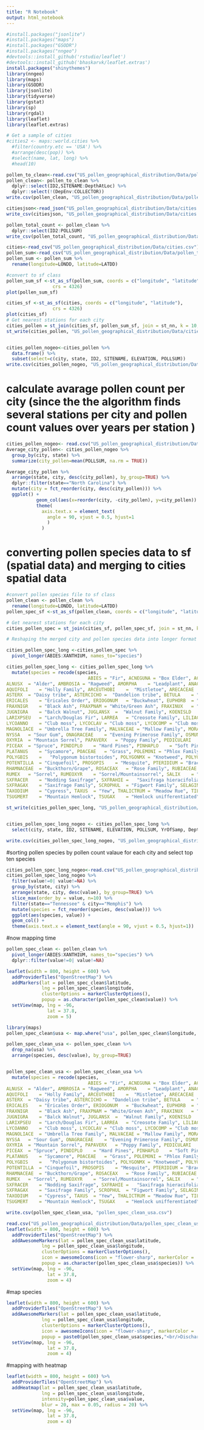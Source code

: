 ```yaml
---
title: "R Notebook"
output: html_notebook
---
```

```r
#install.packages("jsonlite")
#install.packages("maps")
#install.packages("GSODR")
#install.packages("nngeo")
#devtools::install_github('rstudio/leaflet')
#devtools::install_github('bhaskarvk/leaflet.extras')
install.packages("shinythemes") 
library(nngeo)
library(maps)
library(GSODR)
library(jsonlite)
library(tidyverse)
library(gstat)
library(sp)
library(rgdal)
library(leaflet)
library(leaflet.extras)
```

```r
# Get a sample of cities
#cities2 <- maps::world.cities %>% 
  #filter(country.etc == 'USA') %>% 
  #arrange(desc(pop)) %>%
  #select(name, lat, long) %>% 
  #head(10)

pollen_to_clean<-read.csv("US_pollen_geographical_distribution/Data/pollen_data.csv")
pollen_clean<- pollen_to_clean %>% 
  dplyr::select(ID2,SITENAME:DepthAtLoc) %>% 
  dplyr::select(!(DepEnv:COLLECTOR))
write.csv(pollen_clean, "US_pollen_geographical_distribution/Data/pollen_clean.csv")

citiesjson<-read_json("US_pollen_geographical_distribution/Data/cities.json", simplifyVector = TRUE)
write_csv(citiesjson, "US_pollen_geographical_distribution/Data/cities.csv")

pollen_total_count <- pollen_clean %>% 
  dplyr::select(ID2:POLLSUM)
write_csv(pollen_total_count, "US_pollen_geographical_distribution/Data/pollen_total_count.csv")   

```

```r

cities<-read_csv("US_pollen_geographical_distribution/Data/cities.csv")
pollen_sum<-read_csv("US_pollen_geographical_distribution/Data/pollen_total_count.csv")
pollen_sum <- pollen_sum %>% 
  rename(longitude=LONDD, latitude=LATDD)

#convert to sf class 
pollen_sum_sf <-st_as_sf(pollen_sum, coords = c("longitude", "latitude"), 
                 crs = 4326)
plot(pollen_sum_sf)

cities_sf <-st_as_sf(cities, coords = c("longitude", "latitude"), 
                 crs = 4326)
plot(cities_sf)
# Get nearest stations for each city
cities_pollen = st_join(cities_sf, pollen_sum_sf, join = st_nn, k = 10, maxdist = 100000)
st_write(cities_pollen, "US_pollen_geographical_distribution/Data/cities_pollen.geojson", append = FALSE)


cities_pollen_nogeo<-cities_pollen %>% 
  data.frame() %>% 
  subset(select=c(city, state, ID2, SITENAME, ELEVATION, POLLSUM))
write.csv(cities_pollen_nogeo, "US_pollen_geographical_distribution/Data/cities_pollen_nogeo.csv")

```

# calculate avarage pollen count per city (since the the algorithm finds several stations per city and pollen count values over years per station )
```r
cities_pollen_nogeo<- read.csv("US_pollen_geographical_distribution/Data/cities_pollen_nogeo.csv")
Average_city_pollen<- cities_pollen_nogeo %>% 
  group_by(city, state) %>% 
  summarize(city_pollen=mean(POLLSUM, na.rm = TRUE))

Average_city_pollen %>%
  arrange(state, city, desc(city_pollen), by_group=TRUE) %>%
  dplyr::filter(state=="North Carolina") %>%
  mutate(city = fct_reorder(city, desc(city_pollen))) %>% 
  ggplot() +
           geom_col(aes(x=reorder(city, -city_pollen), y=city_pollen)) +
           theme(
             axis.text.x = element_text(
               angle = 90, vjust = 0.5, hjust=1
               )
             )
```


# converting pollen species data to sf (spatial data) and merging to cities spatial data
```r
#convert pollen species file to sf class 
pollen_clean <- pollen_clean %>% 
  rename(longitude=LONDD, latitude=LATDD)
pollen_spec_sf <-st_as_sf(pollen_clean, coords = c("longitude", "latitude"), crs = 4326)

# Get nearest stations for each city
cities_pollen_spec = st_join(cities_sf, pollen_spec_sf, join = st_nn, k = 100, maxdist = 100000)

# Reshaping the merged city and pollen species data into longer format

cities_pollen_spec_long <-cities_pollen_spec %>%
  pivot_longer(ABIES:XANTHIUM, names_to="species")

cities_pollen_spec_long <- cities_pollen_spec_long %>%
  mutate(species = recode(species,
                              ABIES	= "Fir", ACNEGUNA = "Box Elder", ACPENSYL = "Striped Maple", ACRUBRUM =	"Red Maple", ACSACNUM = "Silver Maple", ACSACRUM	= "Sugar Maple", ACERX	= "Maple", ALCRISPA	= "Mountain Alder", ALRUBRA	=	"Red Alder", ALRUGOSA	= "Speckled Alder", 
ALNUSX	= "Alder", AMBROSIA	= "Ragweed", AMORPHA	= "Leadplant", ANACARDI	= "Sumac Family", APIACEAE	= "Celery Family", 
AQUIFOLI	= "Holly Family", ARCEUTHOBI	=  "Mistletoe", ARECACEAE	= "Palm Family", ARMERIA	= "Thrift", ARTEMISIA	= "Sagebrush/Wormwood", 
ASTERX	= "Daisy tribe", ASTERCICHO	=  "Dandelion tribe", BETULA	= "Birch", BORAGINACEAE	= "Borage Family", BOTRYCHIUM	= "Grape Fern (spore)", BRASSICACEAE	= "Mustard Family", CACTACEAE	= "Cactus Family", CAMPANULACEA	= "Bluebells", CAPRIFOLIA	= "Honeysuckle Family", CARYA	= "Hickory", CARYOPHYLL	= "Chickweed Family", CASTANEA	= "Chestnut", CEANOTHUS	= "New Jersey Tea", CELTIS	= "Hackberry", CEPHALANTH	= "Button Bush", CERCOCAR	= "Mahogany", CHENOAMX	= "Goosefoot/Pigweed Families", CHRYSOLEP	= "Chinquapin", CORNUS	= "Dogwood", CORYLUS	= "Hazel", CUPRESSA	= "Cedar Family", CYPERACE	= "Sedge", DODECATH	= "Shooting Star", DRYAS	= "Mountain Avens", ELAEAGNX	= "Oleaster Family", EPHEDRA	= "Mexican Tea", EQUISETU	= "Horsetails", ERILEDCH	= "Leather Leaf/Labrador Tea", ERIVACCI	= "Blueberry", ERICACEX	= "Heath Family",
ERICALES	= "Ericales Order", ERIOGONUM	= "Buckwheat", EUPHORB	= "Spurge Family", FABACEAE	= "Pea Family", FAGUS	= "Beech", 
FRAXNIGR	= "Black Ash", FRAXPNAM	= "White/Green Ash", FRAXINUX	= "Ash", IVA	= "Marsh Elder", JUGCINER	= "Butternut", 
JUGNIGRA	= "Balck Walnut", JUGLANSX	=  "Walnut Family", KOENISLD	=	"Koenigia islandica/Polygonaceae", LAMIACEAE	= "Mint Family", 
LARIXPSEU	= "Larch/Douglas Fir", LARREA	= "Creosote Family", LILIACEAE	= "Lily Family", LIQUIDAM	= "Sweet Gum", LIRIODEN	= "Tulip Tree",
LYCOANNO	= "Club moss", LYCOCLAV	= "Club moss", LYCOCOMP	= "Club moss", LYCOSELA	= "Club moss", LYCOPODX	= "Club moss", 
MAGNOLIACE	= "Umbrella Tree Family", MALVACEAE	= "Mallow Family", MORACEAX	= "Mulberry Family", MYRICACX	= "Myrtle Family", 
NYSSA	= "Sour Gum", ONAGRACEAE	= "Evening Primerose Family", OSMUNDACEA	= "Royal Fern Family", OSTRYCAR	= "Hop/Hornbeam/Ironwood",
OXYRIA	= "Mountain Sorrel", PAPAVERX	= "Poppy Family", PEDICULARI	= "Louse Wort", PICGLAUC	= "White Spruce", PICMARIA	= "Black Spruce",
PICEAX	= "Spruce", PINDIPLO	= "Hard Pines", PINHAPLO	= "Soft Pines", PINUSX	= "Pine undifferentiated", PLANTAGINX	= "Plantain Family",
PLATANUS	= "Sycamore", POACEAE	= "Grass", POLEMONI	= "Phlox Family", POLYGONAX	= "Buckwheat undifferentiated", 
POLYGBIS	=	"Polygonum bistortoides", POLYGONMX	= "Knotweed", POLYGVIV	= "Bistort", POLYPOD	= "Fern Family", POPULUS	= "Poplar/Aspen", 
POTENTILLA	= "Cinquefoil", PROSOPIS	= "Mesquite", PTERIDIUM	= "Bracken", QUERCUS	= "Oak", RANUNCUL	= "Buttercup Family", 
RHAMNACEAE	= "Buckthorn/Grape", ROSACEAX	= "Rose Family", RUBIACEAE	= "Bedstraw Family", RUBUS	= "Raspberry/Cloudberry", 
RUMEX	= "Sorrel", RUMEOXYR	= "Sorrel/Mountainsorrel", SALIX	= "Willow", SANGUI	= "American Burnet", SARCOBATUS	= "Greasewood", 
SXFRACER	= "Nodding Saxifrage", SXFRAHIE	=	"Saxifraga hieracifolia", SXFRAOPP	= "Purple Saxifrage", SXFRATRI	= "Prickled Saxifrage",
SXFRAGAX	= "Saxifrage Family", SCROPHUL	= "Figwort Family", SELAGINE	= "Club moss", SHEPHERDIA	= "Soapberry", SPHAGNUM	= "Peat moss", 
TAXODIUM	= "Cypress", TAXUS	= "Yew", THALICTRUM	= "Meadow Rue", TILIA	= "Basswood", TSUGHETE	= "Western Hemlock", 
TSUGMERT	= "Mountain Hemlock", TSUGAX	= "Hemlock unifferentiated", ULMUS	= "Elm", URTICACX	= "Nettle Family", XANTHIUM	= "Cocklebur types"))

st_write(cities_pollen_spec_long, "US_pollen_geographical_distribution/Data/cities_pollen_spec_long.geojson", append = FALSE)


cities_pollen_spec_long_nogeo <- cities_pollen_spec_long %>% 
  select(city, state, ID2, SITENAME, ELEVATION, POLLSUM, YrOfSamp, DepthAtLoc,species, value)

write.csv(cities_pollen_spec_long_nogeo, "US_pollen_geographical_distribution/Data/cities_pollen_spec_long_nogeo.csv", append = FALSE)

```
#sorting pollen species by pollen count valaue for each city and select top ten species
```r
cities_pollen_spec_long_nogeo<-read.csv("US_pollen_geographical_distribution/Data/cities_pollen_spec_long_nogeo.csv")
cities_pollen_spec_long_nogeo %>%
  filter(value!=0| value!=NA) %>% 
  group_by(state, city) %>% 
  arrange(state, city, desc(value), by_group=TRUE) %>% 
  slice_max(order_by = value, n=10) %>% 
  filter(state=="Tennessee" & city=="Memphis") %>% 
  mutate(species = fct_reorder(species, desc(value))) %>% 
  ggplot(aes(species, value)) + 
  geom_col() +
  theme(axis.text.x = element_text(angle = 90, vjust = 0.5, hjust=1))
```



#now mapping time
```r
pollen_spec_clean <- pollen_clean %>%
  pivot_longer(ABIES:XANTHIUM, names_to="species") %>% 
  dplyr::filter(value!=0| value!=NA)

leaflet(width = 800, height = 600) %>%  
  addProviderTiles("OpenStreetMap") %>%
  addMarkers(lat = pollen_spec_clean$latitude, 
             lng = pollen_spec_clean$longitude,
             clusterOptions = markerClusterOptions(),
             popup = as.character(pollen_spec_clean$value)) %>% 
  setView(map, lng = -96,
               lat = 37.8,
               zoom = 5) 
```
```r
library(maps)
pollen_spec_clean$usa <- map.where("usa", pollen_spec_clean$longitude, pollen_spec_clean$latitude)

pollen_spec_clean_usa <- pollen_spec_clean %>% 
  drop_na(usa) %>% 
  arrange(species, desc(value), by_group=TRUE)


pollen_spec_clean_usa <- pollen_spec_clean_usa %>%
  mutate(species = recode(species,
                              ABIES	= "Fir", ACNEGUNA = "Box Elder", ACPENSYL = "Striped Maple", ACRUBRUM =	"Red Maple", ACSACNUM = "Silver Maple", ACSACRUM	= "Sugar Maple", ACERX	= "Maple", ALCRISPA	= "Mountain Alder", ALRUBRA	=	"Red Alder", ALRUGOSA	= "Speckled Alder", 
ALNUSX	= "Alder", AMBROSIA	= "Ragweed", AMORPHA	= "Leadplant", ANACARDI	= "Sumac Family", APIACEAE	= "Celery Family", 
AQUIFOLI	= "Holly Family", ARCEUTHOBI	=  "Mistletoe", ARECACEAE	= "Palm Family", ARMERIA	= "Thrift", ARTEMISIA	= "Sagebrush/Wormwood", 
ASTERX	= "Daisy tribe", ASTERCICHO	=  "Dandelion tribe", BETULA	= "Birch", BORAGINACEAE	= "Borage Family", BOTRYCHIUM	= "Grape Fern (spore)", BRASSICACEAE	= "Mustard Family", CACTACEAE	= "Cactus Family", CAMPANULACEA	= "Bluebells", CAPRIFOLIA	= "Honeysuckle Family", CARYA	= "Hickory", CARYOPHYLL	= "Chickweed Family", CASTANEA	= "Chestnut", CEANOTHUS	= "New Jersey Tea", CELTIS	= "Hackberry", CEPHALANTH	= "Button Bush", CERCOCAR	= "Mahogany", CHENOAMX	= "Goosefoot/Pigweed Families", CHRYSOLEP	= "Chinquapin", CORNUS	= "Dogwood", CORYLUS	= "Hazel", CUPRESSA	= "Cedar Family", CYPERACE	= "Sedge", DODECATH	= "Shooting Star", DRYAS	= "Mountain Avens", ELAEAGNX	= "Oleaster Family", EPHEDRA	= "Mexican Tea", EQUISETU	= "Horsetails", ERILEDCH	= "Leather Leaf/Labrador Tea", ERIVACCI	= "Blueberry", ERICACEX	= "Heath Family",
ERICALES	= "Ericales Order", ERIOGONUM	= "Buckwheat", EUPHORB	= "Spurge Family", FABACEAE	= "Pea Family", FAGUS	= "Beech", 
FRAXNIGR	= "Black Ash", FRAXPNAM	= "White/Green Ash", FRAXINUX	= "Ash", IVA	= "Marsh Elder", JUGCINER	= "Butternut", 
JUGNIGRA	= "Balck Walnut", JUGLANSX	=  "Walnut Family", KOENISLD	=	"Koenigia islandica/Polygonaceae", LAMIACEAE	= "Mint Family", 
LARIXPSEU	= "Larch/Douglas Fir", LARREA	= "Creosote Family", LILIACEAE	= "Lily Family", LIQUIDAM	= "Sweet Gum", LIRIODEN	= "Tulip Tree",
LYCOANNO	= "Club moss", LYCOCLAV	= "Club moss", LYCOCOMP	= "Club moss", LYCOSELA	= "Club moss", LYCOPODX	= "Club moss", 
MAGNOLIACE	= "Umbrella Tree Family", MALVACEAE	= "Mallow Family", MORACEAX	= "Mulberry Family", MYRICACX	= "Myrtle Family", 
NYSSA	= "Sour Gum", ONAGRACEAE	= "Evening Primerose Family", OSMUNDACEA	= "Royal Fern Family", OSTRYCAR	= "Hop/Hornbeam/Ironwood",
OXYRIA	= "Mountain Sorrel", PAPAVERX	= "Poppy Family", PEDICULARI	= "Louse Wort", PICGLAUC	= "White Spruce", PICMARIA	= "Black Spruce",
PICEAX	= "Spruce", PINDIPLO	= "Hard Pines", PINHAPLO	= "Soft Pines", PINUSX	= "Pine undifferentiated", PLANTAGINX	= "Plantain Family",
PLATANUS	= "Sycamore", POACEAE	= "Grass", POLEMONI	= "Phlox Family", POLYGONAX	= "Buckwheat undifferentiated", 
POLYGBIS	=	"Polygonum bistortoides", POLYGONMX	= "Knotweed", POLYGVIV	= "Bistort", POLYPOD	= "Fern Family", POPULUS	= "Poplar/Aspen", 
POTENTILLA	= "Cinquefoil", PROSOPIS	= "Mesquite", PTERIDIUM	= "Bracken", QUERCUS	= "Oak", RANUNCUL	= "Buttercup Family", 
RHAMNACEAE	= "Buckthorn/Grape", ROSACEAX	= "Rose Family", RUBIACEAE	= "Bedstraw Family", RUBUS	= "Raspberry/Cloudberry", 
RUMEX	= "Sorrel", RUMEOXYR	= "Sorrel/Mountainsorrel", SALIX	= "Willow", SANGUI	= "American Burnet", SARCOBATUS	= "Greasewood", 
SXFRACER	= "Nodding Saxifrage", SXFRAHIE	=	"Saxifraga hieracifolia", SXFRAOPP	= "Purple Saxifrage", SXFRATRI	= "Prickled Saxifrage",
SXFRAGAX	= "Saxifrage Family", SCROPHUL	= "Figwort Family", SELAGINE	= "Club moss", SHEPHERDIA	= "Soapberry", SPHAGNUM	= "Peat moss", 
TAXODIUM	= "Cypress", TAXUS	= "Yew", THALICTRUM	= "Meadow Rue", TILIA	= "Basswood", TSUGHETE	= "Western Hemlock", 
TSUGMERT	= "Mountain Hemlock", TSUGAX	= "Hemlock unifferentiated", ULMUS	= "Elm", URTICACX	= "Nettle Family", XANTHIUM	= "Cocklebur types"))

write.csv(pollen_spec_clean_usa, "pollen_spec_clean_usa.csv")

```

```r
read.csv("US_pollen_geographical_distribution/Data/pollen_spec_clean_usa.csv")
leaflet(width = 800, height = 600) %>%  
  addProviderTiles("OpenStreetMap") %>%
  addAwesomeMarkers(lat = pollen_spec_clean_usa$latitude, 
             lng = pollen_spec_clean_usa$longitude,
             clusterOptions = markerClusterOptions(),
             icon = awesomeIcons(icon = "flower-sharp", markerColor = 'green'),
             popup = as.character(pollen_spec_clean_usa$species)) %>%
  setView(map, lng = -96,
               lat = 37.8,
               zoom = 4) 
```
#map species 
```r

leaflet(width = 800, height = 600) %>%  
  addProviderTiles("OpenStreetMap") %>%
  addAwesomeMarkers(lat = pollen_spec_clean_usa$latitude, 
             lng = pollen_spec_clean_usa$longitude,
             clusterOptions = markerClusterOptions(),
             icon = awesomeIcons(icon = "flower-sharp", markerColor = 'green'),
             popup = paste0(pollen_spec_clean_usa$species,"<br/>Discharge: ", pollen_spec_clean_usa$value)) %>%
  setView(map, lng = -96,
               lat = 37.8,
               zoom = 4) 
```
#mapping with heatmap
```r
leaflet(width = 800, height = 600) %>%  
  addProviderTiles("OpenStreetMap") %>%
  addHeatmap(lat = pollen_spec_clean_usa$latitude, 
             lng = pollen_spec_clean_usa$longitude,
             intensity=pollen_spec_clean_usa$value,
             blur = 20, max = 0.05, radius = 20) %>%
  setView(map, lng = -96,
               lat = 37.8,
               zoom = 4) 

```
